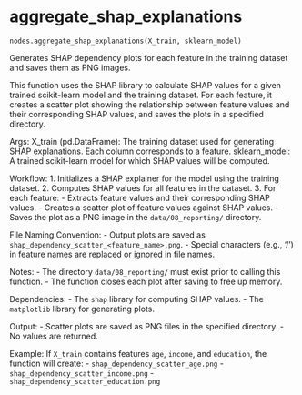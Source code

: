 # aggregate_shap_explanations { #model_comparison.nodes.aggregate_shap_explanations }

`nodes.aggregate_shap_explanations(X_train, sklearn_model)`

Generates SHAP dependency plots for each feature in the training dataset and saves them as PNG images.

This function uses the SHAP library to calculate SHAP values for a given trained scikit-learn model 
and the training dataset. For each feature, it creates a scatter plot showing the relationship 
between feature values and their corresponding SHAP values, and saves the plots in a specified directory.

Args:
    X_train (pd.DataFrame): The training dataset used for generating SHAP explanations. 
        Each column corresponds to a feature.
    sklearn_model: A trained scikit-learn model for which SHAP values will be computed.

Workflow:
    1. Initializes a SHAP explainer for the model using the training dataset.
    2. Computes SHAP values for all features in the dataset.
    3. For each feature:
        - Extracts feature values and their corresponding SHAP values.
        - Creates a scatter plot of feature values against SHAP values.
        - Saves the plot as a PNG image in the `data/08_reporting/` directory.

File Naming Convention:
    - Output plots are saved as `shap_dependency_scatter_<feature_name>.png`.
    - Special characters (e.g., '/') in feature names are replaced or ignored in file names.

Notes:
    - The directory `data/08_reporting/` must exist prior to calling this function.
    - The function closes each plot after saving to free up memory.

Dependencies:
    - The `shap` library for computing SHAP values.
    - The `matplotlib` library for generating plots.

Output:
    - Scatter plots are saved as PNG files in the specified directory.
    - No values are returned.

Example:
    If `X_train` contains features `age`, `income`, and `education`, the function will create:
    - `shap_dependency_scatter_age.png`
    - `shap_dependency_scatter_income.png`
    - `shap_dependency_scatter_education.png`